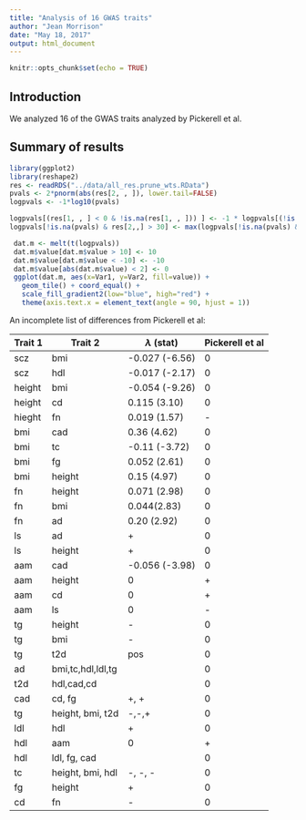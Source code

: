 ```yaml
---
title: "Analysis of 16 GWAS traits"
author: "Jean Morrison"
date: "May 18, 2017"
output: html_document
---
```


```r
knitr::opts_chunk$set(echo = TRUE)
```

## Introduction

We analyzed 16 of the GWAS traits analyzed by Pickerell et al. 

## Summary of results 

```r
library(ggplot2)
library(reshape2)
res <- readRDS("../data/all_res.prune_wts.RData")
pvals <- 2*pnorm(abs(res[2, , ]), lower.tail=FALSE)
logpvals <- -1*log10(pvals)

logpvals[(res[1, , ] < 0 & !is.na(res[1, , ])) ] <- -1 * logpvals[(!is.na(res[1, ,]) & res[1, ,] < 0)]
logpvals[!is.na(pvals) & res[2,,] > 30] <- max(logpvals[!is.na(pvals) & res[2,,] < 30], na.rm=TRUE)

 dat.m <- melt(t(logpvals))
 dat.m$value[dat.m$value > 10] <- 10
 dat.m$value[dat.m$value < -10] <- -10
 dat.m$value[abs(dat.m$value) < 2] <- 0
 ggplot(dat.m, aes(x=Var1, y=Var2, fill=value)) + 
   geom_tile() + coord_equal() + 
   scale_fill_gradient2(low="blue", high="red") + 
   theme(axis.text.x = element_text(angle = 90, hjust = 1))
```


An incomplete list of differences from Pickerell et al:

Trait 1 | Trait 2 | $\lambda$ (stat) | Pickerell et al
--------|---------|------------------|-----------------
scz     | bmi     | -0.027 (-6.56)   | 0
scz     | hdl     | -0.017 (-2.17)   | 0
height  | bmi     | -0.054 (-9.26)   | 0
height  | cd      | 0.115 (3.10)     | 0
hieght  | fn      | 0.019 (1.57)     | -
bmi     | cad     | 0.36 (4.62)      | 0
bmi     | tc      | -0.11 (-3.72)    | 0
bmi     | fg      | 0.052 (2.61)     | 0
bmi     | height  | 0.15 (4.97)      | 0 
fn      | height  | 0.071 (2.98)     | 0
fn      | bmi     | 0.044(2.83)      | 0
fn      | ad      | 0.20 (2.92)      | 0 
ls      | ad      | +              | 0
ls      | height  | +              | 0
aam     | cad     | -0.056 (-3.98)   | 0
aam     | height  | 0         | + 
aam     | cd   | 0           | + 
aam     | ls  | 0            | -
tg      | height  | -              | 0
tg      | bmi     | -              | 0
tg      | t2d     | pos              | 0 
ad      | bmi,tc,hdl,ldl,tg |         |0
t2d     |hdl,cad,cd |            | 0
cad     | cd, fg  |  +, +            | 0 
tg      | height, bmi, t2d| -,-,+ | 0
ldl     | hdl     | +  | 0
hdl     | aam     | 0 | +
hdl     | ldl, fg, cad | | 0
tc      | height, bmi, hdl| -, -, - | 0
fg | height | + | 0
cd | fn | - | 0
